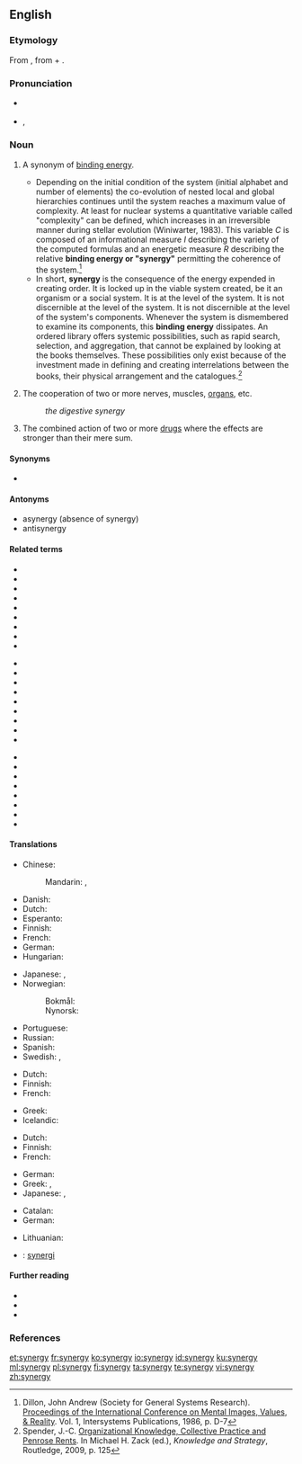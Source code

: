 ==English==

===Etymology===
From {{der|en|grc|συνεργία||cooperation}}, from {{m|grc|σύν||with, together}} + {{m|grc|ἔργον||work}}.

===Pronunciation===
* {{a|UK}} {{IPA|/ˈsɪnədʒi/|lang=en}}
* {{a|US}} {{enPR|sĭnʹər-jē}}, {{IPA|/ˈsɪnɚdʒi/|lang=en}}

===Noun===
{{en-noun|synergies}}

# {{lb|en|systems theory}} A synonym of [[binding energy]].
#* Depending on the initial condition of the system (initial  alphabet and number of elements) the co-evolution of nested local and global hierarchies continues until the system reaches a maximum value of complexity. At least for nuclear systems a quantitative variable called "complexity" can be defined, which increases in an irreversible manner during stellar evolution (Winiwarter, 1983). This variable ''C'' is composed of an informational measure ''I'' describing the variety of the computed formulas and an energetic measure ''R'' describing the relative '''binding energy or "synergy"''' permitting the coherence of the system.<ref>Dillon, John Andrew (Society for General Systems Research). [https://www.google.co.uk/search?tbo=p&tbm=bks&q=%22This+variable+C+is+composed+of+an+informational+measure+I+describing+the+variety%22&num=10 Proceedings of the International Conference on Mental Images, Values, & Reality]. Vol. 1, Intersystems Publications, 1986, p. D-7</ref>
#* In short, '''synergy''' is the consequence of the energy expended in creating order. It is locked up in the viable system created, be it an organism or a social system. It is at the level of the system. It is not discernible at the level of the system. It is not discernible at the level of the system's components. Whenever the system is dismembered to examine its components, this '''binding energy''' dissipates. An ordered library offers systemic possibilities, such as rapid search, selection, and aggregation, that cannot be explained by looking at the books themselves. These possibilities only exist because of the investment made in defining and creating interrelations between the books, their physical arrangement and the catalogues.<ref>Spender, J.-C. [https://books.google.co.uk/books?id=W4XODWvUs4oC&pg=PA125 Organizational Knowledge, Collective Practice and Penrose Rents]. In Michael H. Zack (ed.), ''Knowledge and Strategy'', Routledge, 2009, p. 125</ref>
# {{lb|en|physiology}} The cooperation of two or more nerves, muscles, [[organ]]s, etc.
#: ''the digestive synergy''
# {{lb|en|pharmacology}} The combined action of two or more [[drug]]s where the effects are stronger than their mere sum.

====Synonyms====
* {{l|en|binding energy}} {{qf|in systems theory}}

====Antonyms====
* asynergy (absence of synergy)
* antisynergy

====Related terms====
{{rel-top3|Terms related from ''synergy''}}
* {{l|en|energy}}
* {{l|en|monergy}}
* {{l|en|monergism}}
* {{l|en|synergetic}}
* {{l|en|synergetical}}
* {{l|en|synergetically}}
* {{l|en|synergic}}
* {{l|en|synergical}}
* {{l|en|synergically}}
{{rel-mid3}}
* {{l|en|synergisation}}
* {{l|en|synergise}}
* {{l|en|synergised}}
* {{l|en|synergiser}}
* {{l|en|synergising}}
* {{l|en|synergism}}
* {{l|en|synergist}}
* {{l|en|synergistic}}
* {{l|en|synergistical}}
{{rel-mid3}}
* {{l|en|synergistically}}
* {{l|en|synergization}}
* {{l|en|synergize}}
* {{l|en|synergized}}
* {{l|en|synergizer}}
* {{l|en|synergizing}}
* {{l|en|synergous}}
* {{l|en|synergously}}
{{rel-bottom}}

====Translations====
{{trans-top|behavior of a system that cannot be predicted by the behavior of its parts}}
* Chinese:
*: Mandarin: {{t|cmn|協同效應|sc=Hani}}, {{t|cmn|协同效应|tr=xiétóng xiàoyìng|sc=Hani}}
* Danish: {{t|da|synergi|c}}
* Dutch: {{t+|nl|synergie|f}}
* Esperanto: {{t|eo|sinergio}}
* Finnish: {{t+|fi|synergia}}
* French: {{t+|fr|synergie|f}}
* German: {{t+|de|Synergie|f}}
* Hungarian: {{t+|hu|szinergia}}
{{trans-mid}}
* Japanese: {{t|ja|相乗効果|tr=そうじょうこうか, sōjō kōka|sc=Jpan}}, {{t+|ja|シナジー|tr=shinajī|sc=Jpan}}
* Norwegian: {{t|no|synergi}}
*: Bokmål: {{t|nb|synergi|m}}
*: Nynorsk: {{t|nn|synergi|m}}
* Portuguese: {{t+|pt|sinergia|f}}
* Russian: {{t+|ru|синерги́я|f|tr=sinɛrgíja}}
* Spanish: {{t+|es|sinergia|f}}
* Swedish: {{t+|sv|synergi|c}}, {{t|sv|synergieffekt|c}}
{{trans-bottom}}

{{trans-top|medicine: combined action}}
* Dutch: {{t+|nl|synergie|f}}
* Finnish: {{t+|fi|yhteisvaikutus}}
* French: {{t+|fr|synergie|f}}
{{trans-mid}}
* Greek: {{t+|el|συνεργία|f}}
* Icelandic: {{t|is|samvirkni|f}}
{{trans-bottom}}

{{trans-top|pharmacology: interaction between drugs}}
{{trans-mid}}
{{trans-bottom}}

{{trans-top|result of combining two different groups, people, objects or processes}}
* Dutch: {{t+|nl|synergie|f}}
* Finnish: {{t+|fi|synergia}}
* French: {{t+|fr|synergie|f}}
{{trans-mid}}
* German: {{t+|de|Synergie|f}}
* Greek: {{t+|el|συνεργία|f}}, {{t+|el|σύμπραξη|f}}
* Japanese: {{l|ja|相乗効果|tr=そうじょうこうか, sōjōkōka}}, {{l|ja|シナジー|tr=shinajī}}
{{trans-bottom}}

{{checktrans-top}}
* Catalan: {{t-check|ca|sinergia|f}}
* German: {{t-check|de|Synergie|f}}
{{trans-mid}}
* Lithuanian: {{t-check|lt|sinergija|f}}
* {{ttbc|sv}}: [[synergi]] {{g|c}}
{{trans-bottom}}

====Further reading====
* {{pedia}}
* {{R:Webster 1913}}
* {{R:Century 1911}}

===References===
<references/>

[[et:synergy]]
[[fr:synergy]]
[[ko:synergy]]
[[io:synergy]]
[[id:synergy]]
[[ku:synergy]]
[[ml:synergy]]
[[pl:synergy]]
[[fi:synergy]]
[[ta:synergy]]
[[te:synergy]]
[[vi:synergy]]
[[zh:synergy]]